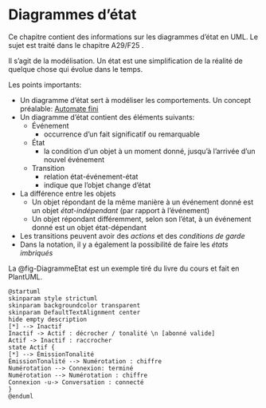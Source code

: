 # Diagrammes d'état

Ce chapitre contient des informations sur les diagrammes d'état en UML. Le sujet est traité dans le chapitre A29/F25\ \faBook<i class="fa-solid fa-book"></i>.

Il s'agit de la modélisation. Un état est une simplification de la réalité de quelque chose qui évolue dans le temps.

Les points importants:

- Un diagramme d'état sert à modéliser les comportements. Un concept préalable: [Automate fini](https://fr.wikipedia.org/wiki/Automate_fini#Automates_UML)\ \faWikipediaW<i class="fa-brands fa-wikipedia-w"></i>
- Un diagramme d'état contient des éléments suivants:
  - Événement
    - occurrence d'un fait significatif ou remarquable
  - État
    - la condition d'un objet à un moment donné, jusqu'à l'arrivée d'un nouvel événement
  - Transition
    - relation état-événement-état
    - indique que l'objet change d'état
- La différence entre les objets
  - Un objet répondant de la même manière à un événement donné est un objet *état-indépendant* (par rapport à l'événement)
  - Un objet répondant différemment, selon son l'état, à un événement donné est un objet état-dépendant
- Les transitions peuvent avoir des *actions* et des *conditions de garde*
- Dans la notation, il y a également la possibilité de faire les *états imbriqués*

La @fig-DiagrammeEtat est un exemple tiré du livre du cours et fait en PlantUML.

```.plantuml
@startuml
skinparam style strictuml
skinparam backgroundcolor transparent
skinparam DefaultTextAlignment center
hide empty description
[*] --> Inactif
Inactif -> Actif : décrocher / tonalité \n [abonné valide]
Actif -> Inactif : raccrocher
state Actif {
[*] --> ÉmissionTonalité
ÉmissionTonalité --> Numérotation : chiffre
Numérotation --> Connexion: terminé
Numérotation --> Numérotation : chiffre
Connexion -u-> Conversation : connecté
}
@enduml
```


